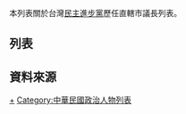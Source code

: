 
本列表關於台灣[[民主進步黨|民主進步黨]]歷任直轄市議長列表。

==列表==


{{Navbox


|group1=[[直轄市#中華民國|直辖市]]
|list1=
 {{Navbox|child
  |group1 = [[臺北市|臺北市]]
  |list1 = <span style='color: #ff0000;'>無當選者</span>
  |group2 = [[新北市|新北市]]
  |list2 = <span style='color: #ff0000;'>無當選者</span>
  |group3 = [[桃園市|桃園市]]
  |list3 = <span style='color: #ff0000;'>無當選者</span>
  |group4 = [[臺中市|臺中市]]
  |list4 = <span style='color: #ff0000;'>無當選者</span>
  |group5 = [[臺南市|臺南市]]
  |list5 = [[賴美惠|賴美惠]]（01）（02）（補）
  |group6 = [[高雄市|高雄市]]
  |list6 = 與[[高雄縣|高雄縣]]合併改制前：[[蔡見興|蔡見興]]（06）（補）<br/>與[[高雄縣|高雄縣]]合併改制後：[[康裕成|康裕成]]（02）
}}

| below = 註1：標示「（數字）」表示當選任期屆次、 註2：標示「（補）」表示因缺額補選當選。|}}

==資料來源==
{{REFLIST}}


[[Category:民主進步黨黨員|+]]
[[Category:中華民國政治人物列表|Category:中華民國政治人物列表]]